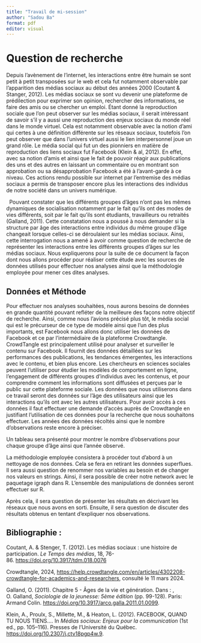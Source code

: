 ```yaml
---
title: "Travail de mi-session"
author: "Sadou Ba"
format: pdf
editor: visual
---
```


# Question de recherche

Depuis l’avènement de l’internet, les interactions entre être humain se sont petit à petit transposées sur le web et cela fut notamment observable par l’apparition des médias sociaux au début des années 2000 (Coutant & Stanger, 2012). Les médias sociaux se sont vu devenir une plateforme de prédilection pour exprimer son opinion, rechercher des informations, se faire des amis ou se chercher un emploi. Étant donné la reproduction sociale que l’on peut observer sur les médias sociaux, il serait intéressant de savoir s’il y a aussi une reproduction des enjeux sociaux du monde réel dans le monde virtuel. Cela est notamment observable avec la notion d’ami qui certes à une définition différente sur les réseaux sociaux, toutefois l’on peut observer que dans l’univers virtuel aussi le lien interpersonnel joue un grand rôle. Le média social qui fut un des pionniers en matière de reproduction des liens sociaux fut Facebook (Klein & al, 2012). En effet, avec sa notion d’amis et ainsi que le fait de pouvoir réagir aux publications des uns et des autres en laissant un commentaire ou en montrant son approbation ou sa désapprobation Facebook a été à l’avant-garde à ce niveau. Ces actions rendu possible sur internet par l’entremise des médias sociaux a permis de transposer encore plus les interactions des individus de notre société dans un univers numérique.

  Pouvant constater que les différents groupes d’âges n’ont pas les mêmes dynamiques de socialisation notamment par le fait qu’ils ont des modes de vies différents, soit par le fait qu’ils sont étudiants, travailleurs ou retraités (Galland, 2011). Cette constatation nous a poussé à nous demander si la structure par âge des interactions entre individus du même groupe d’âge changeait lorsque celles-ci se déroulaient sur les médias sociaux. Ainsi, cette interrogation nous a amené à avoir comme question de recherche de représenter les interactions entre les différents groupes d’âges sur les médias sociaux. Nous expliquerons pour la suite de ce document la façon dont nous allons procéder pour réaliser cette étude avec les sources de données utilisés pour effectuer nos analyses ainsi que la méthodologie employée pour mener ces dites analyses.

## Données et Méthode

Pour effectuer nos analyses souhaitées, nous aurons besoins de données en grande quantité pouvant refléter de la meilleure des façons notre objectif de recherche. Ainsi, comme nous l’avions précisé plus tôt, le média social qui est le précurseur de ce type de modèle ainsi que l’un des plus importants, est Facebook nous allons donc utiliser les données de Facebook et ce par l’intermédiaire de la plateforme Crowdtangle. CrowdTangle est principalement utilisé pour analyser et surveiller le contenu sur Facebook. Il fournit des données détaillées sur les performances des publications, les tendances émergentes, les interactions avec le contenu, et bien plus encore. Les chercheurs en sciences sociales peuvent l'utiliser pour étudier les modèles de comportement en ligne, l'engagement de différents groupes d’individus avec les contenus, et pour comprendre comment les informations sont diffusées et perçues par le public sur cette plateforme sociale. Les données que nous utiliserons dans ce travail seront des données sur l’âge des utilisateurs ainsi que les interactions qu’ils ont avec les autres utilisateurs. Pour avoir accès à ces données il faut effectuer une demande d’accès auprès de Crowdtangle en justifiant l’utilisation de ces données pour la recherche que nous souhaitons effectuer. Les années des données récoltés ainsi que le nombre d’observations reste encore à préciser.

Un tableau sera présenté pour montrer le nombre d’observations pour chaque groupe d’âge ainsi que l’année observé.

La méthodologie employée consistera à procéder tout d’abord à un nettoyage de nos données. Cela se fera en retirant les données superflues. Il sera aussi question de renommer nos variables au besoin et de changer nos valeurs en strings. Ainsi, il sera possible de créer notre network avec le paquetage igraph dans R. L’ensemble des manipulations de données seront effectuer sur R.

Après cela, il sera question de présenter les résultats en décrivant les réseaux que nous avons en sorti. Ensuite, il sera question de discuter des résultats obtenus en tentant d’expliquer nos observations.

## Bibliographie : 

Coutant, A. & Stenger, T. (2012). Les médias sociaux : une histoire de participation. *Le Temps des médias*, 18, 76-86. <https://doi.org/10.3917/tdm.018.0076>

Crowdtangle, 2024, <https://help.crowdtangle.com/en/articles/4302208-crowdtangle-for-academics-and-researchers>, consulté le 11 mars 2024.

Galland, O. (2011). Chapitre 5 - Âges de la vie et génération. Dans : , O. Galland, *Sociologie de la jeunesse: 5ème édition* (pp. 99-128). Paris: Armand Colin. <https://doi.org/10.3917/arco.galla.2011.01.0099>.

Klein, A., Proulx, S., Millette, M., & Heaton, L. (2012). FACEBOOK, QUAND TU NOUS TIENS…. In *Médias sociaux: Enjeux pour la communication* (1st ed., pp. 105–116). Presses de l’Université du Québec. <https://doi.org/10.2307/j.ctv18pgp4w.9>.
